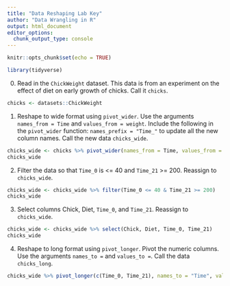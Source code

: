 ```yaml
---
title: "Data Reshaping Lab Key"
author: "Data Wrangling in R"
output: html_document
editor_options: 
  chunk_output_type: console
---
```


```r
knitr::opts_chunk$set(echo = TRUE)
```

```r
library(tidyverse)
```

0.  Read in the `ChickWeight` dataset. This data is from an experiment on the effect of diet on early growth of chicks. Call it `chicks`.

```r
chicks <- datasets::ChickWeight
```

1. Reshape to wide format using `pivot_wider`. Use the arguments `names_from = Time` and `values_from = weight`. Include the following in the `pivot_wider` function: `names_prefix = "Time_"` to update all the new column names. Call the new data `chicks_wide`.

```r
chicks_wide <- chicks %>% pivot_wider(names_from = Time, values_from = weight, names_prefix = "Time_")
chicks_wide
```

2. Filter the data so that `Time_0` is <= 40 and `Time_21` >= 200. Reassign to `chicks_wide`.

```r
chicks_wide <- chicks_wide %>% filter(Time_0 <= 40 & Time_21 >= 200)
chicks_wide
```

3. Select columns Chick, Diet, `Time_0`, and `Time_21`. Reassign to `chicks_wide`.

```r
chicks_wide <- chicks_wide %>% select(Chick, Diet, Time_0, Time_21)
chicks_wide
```

4. Reshape to long format using `pivot_longer`. Pivot the numeric columns. Use the arguments `names_to = ` and `values_to = `. Call the data `chicks_long`.

```r
chicks_wide %>% pivot_longer(c(Time_0, Time_21), names_to = "Time", values_to = "weight")
```
